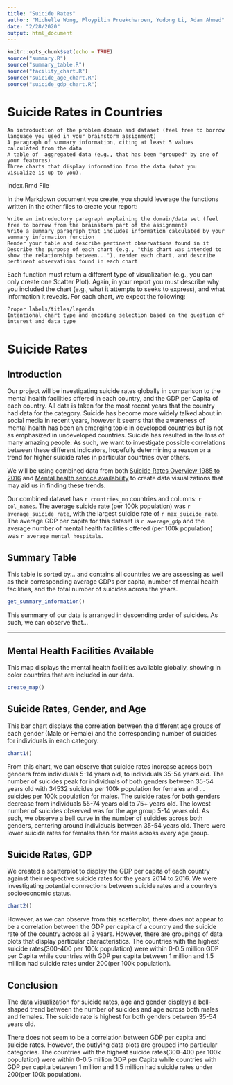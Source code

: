 ```yaml
---
title: "Suicide Rates"
author: "Michelle Wong, Ploypilin Pruekcharoen, Yudong Li, Adam Ahmed"
date: "2/28/2020"
output: html_document
---
```


```r
knitr::opts_chunk$set(echo = TRUE)
source("summary.R")
source("summary_table.R")
source("facility_chart.R")
source("suicide_age_chart.R")
source("suicide_gdp_chart.R")
```

# Suicide Rates in Countries

    An introduction of the problem domain and dataset (feel free to borrow language you used in your brainstorm assignment)
    A paragraph of summary information, citing at least 5 values calculated from the data
    A table of  aggregated data (e.g., that has been "grouped" by one of your features)
    Three charts that display information from the data (what you visualize is up to you). 
index.Rmd File

In the Markdown document you create, you should leverage the functions written in the other files to create your report:

    Write an introductory paragraph explaining the domain/data set (feel free to borrow from the brainstorm part of the assignment)
    Write a summary paragraph that includes information calculated by your summary information function
    Render your table and describe pertinent observations found in it
    Describe the purpose of each chart (e.g., "this chart was intended to show the relationship between..."), render each chart, and describe pertinent observations found in each chart

Each function must return a different type of visualization (e.g., you can only create one Scatter Plot).  Again, in your report you must describe why you included the chart (e.g., what it attempts to seeks to express), and what information it reveals. For each chart, we expect the following:

    Proper labels/titles/legends
    Intentional chart type and encoding selection based on the question of interest and data type

# Suicide Rates

## Introduction
Our project will be investigating suicide rates globally in comparison to the mental health facilities offered in each country, and the GDP per Capita of each country. All data is taken for the most recent years that the country had data for the category. Suicide has become more widely talked about in social media in recent years, however it seems that the awareness of mental health has been an emerging topic in developed countries but is not as emphasized in undeveloped countries. Suicide has resulted in the loss of many amazing people. As such, we want to investigate possible correlations between these different indicators, hopefully determining a reason or a trend for higher suicide rates in particular countries over others.

We will be using combined data from both [Suicide Rates Overview 1985 to 2016](https://www.kaggle.com/russellyates88/suicide-rates-overview-1985-to-2016) and [Mental health service availability](http://apps.who.int/gho/data/node.main.MHFAC?lang=en) to create data visualizations that may aid us in finding these trends. 

Our combined dataset has `r countries_no` countries and columns: `r col_names`. The average suicide rate (per 100k population) was `r  average_suicide_rate`, with the largest suicide rate of `r max_suicide_rate`. The average GDP per capita for this dataset is `r average_gdp` and the average number of mental health facilities offered (per 100k population) was `r average_mental_hospitals`.

## Summary Table

This table is sorted by... and contains all countries we are assessing as well as their corresponding average GDPs per capita, number of mental health facilities, and the total number of suicides across the years.

``` r
get_summary_information()
```

This summary of our data is arranged in descending order of suicides. As such, we can observe that...

---

## Mental Health Facilities Available

This map displays the mental health facilities available globally, showing in color countries that are included in our data. 
```r
create_map()
```

## Suicide Rates, Gender, and Age

This bar chart displays the correlation between the different age groups of each gender (Male or Female) and the corresponding number of suicides for individuals in each category.

``` r
chart1()
```

From this chart, we can observe that suicide rates increase across both genders from individuals 5-14 years old, to individuals 35-54 years old. The number of suicides peak for individuals of both genders between 35-54 years old with 34532 suicides per 100k population for females and ... suicides per 100k population for males. The suicide rates for both genders decrease from individuals 55-74 years old to 75+ years old. The lowest number of suicides observed was for the age group 5-14 years old. As such, we observe a bell curve in the number of suicides across both genders, centering around individuals between 35-54 years old. There were lower suicide rates for females than for males across every age group.

## Suicide Rates, GDP

We created a scatterplot to display the GDP per capita of each country against their respective suicide rates for the years 2014 to 2016. We were investigating potential connections between suicide rates and a country's socioeconomic status.

``` r
chart2()
```

However, as we can observe from this scatterplot, there does not appear to be a correlation between the GDP per capita of a country and the suicide rate of the country across all 3 years. However, there are groupings of data plots that display particular characteristics. The countries with the highest suicide rates(300-400 per 100k population) were within 0-0.5 million GDP per Capita while countries with GDP per capita between 1 million and 1.5 million had suicide rates under 200(per 100k population). 


## Conclusion

The data visualization for suicide rates, age and gender displays a bell-shaped trend between the number of suicides and age across both males and females. The suicide rate is highest for both genders between 35-54 years old. 

There does not seem to be a correlation between GDP per capita and suicide rates. However, the outlying data plots are grouped into particular categories. The countries with the highest suicide rates(300-400 per 100k population) were within 0-0.5 million GDP per Capita while countries with GDP per capita between 1 million and 1.5 million had suicide rates under 200(per 100k population). 

